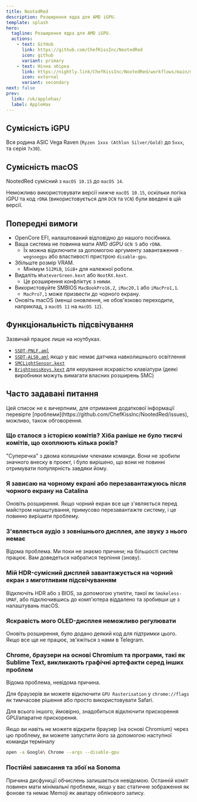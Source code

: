 ---
title: NootedRed
description: Розширення ядра для AMD iGPU.
template: splash
hero:
  tagline: Розширення ядра для AMD iGPU.
  actions:
    - text: GitHub
      link: https://github.com/ChefKissInc/NootedRed
      icon: github
      variant: primary
    - text: Нічна збірка
      link: https://nightly.link/ChefKissInc/NootedRed/workflows/main/master/Artifacts.zip
      icon: external
      variant: secondary
next: false
prev:
  link: /uk/applehax/
  label: AppleHax
---


## Сумісність iGPU

Вся родина ASIC Vega Raven (`Ryzen 1xxx (Athlon Silver/Gold)` до `5xxx`, та серія `7x30`).

## Сумісність macOS

NootedRed сумісний з `macOS 10.15` до `macOS 14`.

Неможливо використовувати версії нижче `macOS 10.15`, оскільки логіка iGPU та код `rDNA` (використовується для `DCN` та `VCN`) були введені в цій версії.

## Попередні вимоги

- OpenCore EFI, налаштований відповідно до нашого посібника.
- Ваша система не повинна мати AMD dGPU `GCN 5` або `rDNA`.
  - Їх можна відключити за допомогою аргументу завантаження `-wegnoegpu` або властивості пристрою `disable-gpu`.
- Збільште розмір VRAM.
  - Мінімум `512MiB`, `1GiB+` для належної роботи.
- Видаліть `WhateverGreen.kext` або `NootRX.kext`.
  - Це розширення конфліктує з ними.
- Використовуйте SMBIOS `MacBookPro16,2`, `iMac20,1` або `iMacPro1,1`.
  - `MacPro7,1` може призвести до чорного екрану.
- Оновіть macOS (менші оновлення, не обов'язково переходити, наприклад, з `macOS 11` на `macOS 12`).

## Функціональність підсвічування

Зазвичай працює лише на ноутбуках.

- [`SSDT-PNLF.aml`](/Extras/SSDTs/SSDT-PNLF.aml)
- [`SSDT-ALS0.aml`](/Extras/SSDTs/SSDT-ALS0.aml) якщо у вас немає датчика навколишнього освітлення
- [`SMCLightSensor.kext`](https://github.com/Acidanthera/VirtualSMC)
- [`BrightnessKeys.kext`](https://github.com/Acidanthera/BrightnessKeys) для керування яскравістю клавіатури (деякі виробники можуть вимагати власних розширень SMC)

## Часто задавані питання

<Aside type="danger">
Цей список не є вичерпним, для отримання додаткової інформації перевірте [проблеми](https://github.com/ChefKissInc/NootedRed/issues), можливо, також обговорення.
</Aside>

### Що сталося з історією комітів? Хіба раніше не було тисячі комітів, що охоплюють кілька років?

"Суперечка" з двома колишніми членами команди. Вони не зробили значного внеску в проект, і було вирішено, що вони не повинні отримувати популярність завдяки йому.

### Я зависаю на чорному екрані або перезавантажуюсь після чорного екрану на Catalina

Оновіть розширення. Якщо чорний екран все ще з'являється перед майстром налаштування, примусово перезавантажте систему, і це повинно вирішити проблему.

### З'являється аудіо з зовнішнього дисплея, але звуку з нього немає

Відома проблема. Ми поки не знаємо причини; на більшості систем працює. Вам доведеться набратися терпіння (знову).

### Мій HDR-сумісний дисплей завантажується на чорний екран з миготливим підсвічуванням

Відключіть HDR або з BIOS, за допомогою утиліти, такої як `Smokeless-UMAF`, або підключившись до комп'ютера віддалено та зробивши це з налаштувань macOS.

### Яскравість мого OLED-дисплея неможливо регулювати

Оновіть розширення, було додано деякий код для підтримки цього. Якщо все ще не працює, зв'яжіться з нами в Telegram.

### Chrome, браузери на основі Chromium та програми, такі як Sublime Text, викликають графічні артефакти серед інших проблем

Відома проблема, невідома причина.

Для браузерів ви можете відключити `GPU Rasterisation` у `chrome://flags` як тимчасове рішення або просто використовувати Safari.

Для всього іншого, ймовірно, знадобиться відключити прискорення GPU/апаратне прискорення.

Якщо ви навіть не можете відкрити браузер (на основі Chromium) через цю проблему, ви можете запустити його за допомогою наступної команди терміналу

```sh
open -a Google\ Chrome --args --disable-gpu
```

### Постійні зависання та збої на Sonoma

Причина дисфункції обчислень залишається невідомою. Останній коміт повинен мати мінімальні проблеми, якщо у вас статичне зображення як фонове та немає Memoji як аватару облікового запису.
